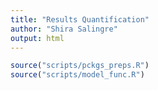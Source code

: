 ```yaml
---
title: "Results Quantification"
author: "Shira Salingre"
output: html
---
```



```r

source("scripts/pckgs_preps.R")
source("scripts/model_func.R")

```

